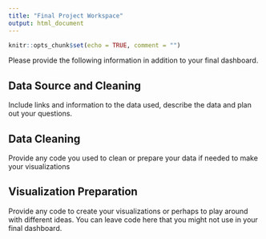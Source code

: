 ---
title: "Final Project Workspace"
output: html_document
---

```{r setup, include=FALSE}
knitr::opts_chunk$set(echo = TRUE, comment = "")
```

Please provide the following information in addition to your final dashboard.



## Data Source and Cleaning

Include links and information to the data used, describe the data and plan out your questions.


## Data Cleaning

Provide any code you used to clean or prepare your data if needed to make your visualizations


## Visualization Preparation

Provide any code to create your visualizations or perhaps to play around with different ideas.  You can leave code here that you might not use in your final dashboard.

